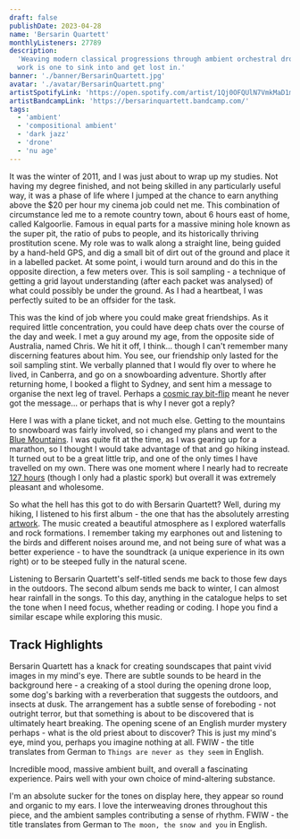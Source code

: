 ```yaml
---
draft: false
publishDate: 2023-04-28
name: 'Bersarin Quartett'
monthlyListeners: 27789
description:
  'Weaving modern classical progressions through ambient orchestral drones, this
  work is one to sink into and get lost in.'
banner: './banner/BersarinQuartett.jpg'
avatar: './avatar/BersarinQuartett.png'
artistSpotifyLink: 'https://open.spotify.com/artist/1Qj0OFQUlN7VmkMaD1mPMi?si=tjNbUXdcQQuAPBhl2kYy_w'
artistBandcampLink: 'https://bersarinquartett.bandcamp.com/'
tags:
  - 'ambient'
  - 'compositional ambient'
  - 'dark jazz'
  - 'drone'
  - 'nu age'
---
```



It was the winter of 2011, and I was just about to wrap up my studies. Not
having my degree finished, and not being skilled in any particularly useful way,
it was a phase of life where I jumped at the chance to earn anything above the
$20 per hour my cinema job could net me. This combination of circumstance led me
to a remote country town, about 6 hours east of home, called Kalgoorlie. Famous
in equal parts for a massive mining hole known as the super pit, the ratio of
pubs to people, and its historically thriving prostitution scene. My role was to
walk along a straight line, being guided by a hand-held GPS, and dig a small bit
of dirt out of the ground and place it in a labelled packet. At some point, i
would turn around and do this in the opposite direction, a few meters over. This
is soil sampling - a technique of getting a grid layout understanding (after
each packet was analysed) of what could possibly be under the ground. As I had a
heartbeat, I was perfectly suited to be an offsider for the task.

This was the kind of job where you could make great friendships. As it required
little concentration, you could have deep chats over the course of the day and
week. I met a guy around my age, from the opposite side of Australia, named
Chris. We hit it off, I think... though I can't remember many discerning
features about him. You see, our friendship only lasted for the soil sampling
stint. We verbally planned that I would fly over to where he lived, in Canberra,
and go on a snowboarding adventure. Shortly after returning home, I booked a
flight to Sydney, and sent him a message to organise the next leg of travel.
Perhaps a
[cosmic ray bit-flip](https://www.scienceabc.com/innovation/what-are-bit-flips-and-how-are-spacecraft-protected-from-them.html)
meant he never got the message... or perhaps that is why I never got a reply?

Here I was with a plane ticket, and not much else. Getting to the mountains to
snowboard was fairly involved, so i changed my plans and went to the
[Blue Mountains](https://www.visitnsw.com/destinations/blue-mountains). I was
quite fit at the time, as I was gearing up for a marathon, so I thought I would
take advantage of that and go hiking instead. It turned out to be a great little
trip, and one of the only times I have travelled on my own. There was one moment
where I nearly had to recreate
[127 hours](https://www.imdb.com/title/tt1542344/) (though I only had a plastic
spork) but overall it was extremely pleasant and wholesome.

So what the hell has this got to do with Bersarin Quartett? Well, during my
hiking, I listened to his first album - the one that has the absolutely
arresting [artwork](https://f4.bcbits.com/img/a0523843058_16.jpg). The music
created a beautiful atmosphere as I explored waterfalls and rock formations. I
remember taking my earphones out and listening to the birds and different noises
around me, and not being sure of what was a better experience - to have the
soundtrack (a unique experience in its own right) or to be steeped fully in the
natural scene.

Listening to Bersarin Quartett's self-titled sends me back to those few days in
the outdoors. The second album sends me back to winter, I can almost hear
rainfall in the songs. To this day, anything in the catalogue helps to set the
tone when I need focus, whether reading or coding. I hope you find a similar
escape while exploring this music.

## Track Highlights

<AudioTitle
	client:only="react"
	startFromInSeconds={0}
	durationInSeconds={54}
	cloudinaryPath="v1682669059/audio/bersarin-quartett/dieDinge.m4a"
	trackName="Die Dinge sind nie so wie sie sind"
	spotifyLink="https://open.spotify.com/track/16a6UMyiITa4umECTlA4Mm?si=bad02e0354a74aaf"
/>

Bersarin Quartett has a knack for creating soundscapes that paint vivid images
in my mind's eye. There are subtle sounds to be heard in the background here - a
creaking of a stool during the opening drone loop, some dog's barking with a
reverberation that suggests the outdoors, and insects at dusk. The arrangement
has a subtle sense of foreboding - not outright terror, but that something is
about to be discovered that is ultimately heart breaking. The opening scene of
an English murder mystery perhaps - what is the old priest about to discover?
This is just my mind's eye, mind you, perhaps you imagine nothing at all. FWIW -
the title translates from German to `Things are never as they seem` in English.

<AudioTitle
	client:only="react"
	startFromInSeconds={13}
	durationInSeconds={55}
	cloudinaryPath="v1682667888/audio/bersarin-quartett/2287.m4a"
	trackName="2287"
	spotifyLink="https://open.spotify.com/track/4uiQ9iUzHcKtjR9e9n3bS4?si=a19e371427d740bc"
/>

Incredible mood, massive ambient built, and overall a fascinating experience.
Pairs well with your own choice of mind-altering substance.

<AudioTitle
	client:only="react"
	startFromInSeconds={0}
	durationInSeconds={45}
	cloudinaryPath="v1682668211/audio/bersarin-quartett/derMond.m4a"
	trackName="Der Mond, der Schnee und Du"
	spotifyLink="https://open.spotify.com/track/2gwpLVShJ72rplBJuCGGO7?si=04d62f6da093465e"
/>

I'm an absolute sucker for the tones on display here, they appear so round and
organic to my ears. I love the interweaving drones throughout this piece, and
the ambient samples contributing a sense of rhythm. FWIW - the title translates
from German to `The moon, the snow and you` in English.
